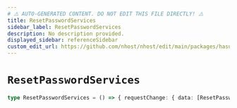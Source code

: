```yaml
---
# ⚠️ AUTO-GENERATED CONTENT. DO NOT EDIT THIS FILE DIRECTLY! ⚠️
title: ResetPasswordServices
sidebar_label: ResetPasswordServices
description: No description provided.
displayed_sidebar: referenceSidebar
custom_edit_url: https://github.com/nhost/nhost/edit/main/packages/hasura-auth-js/src/machines/reset-password.ts#L20
---
```


# `ResetPasswordServices`

```ts
type ResetPasswordServices = () => { requestChange: { data: [ResetPasswordResponse](/reference/docgen/nextjs/types/reset-password-response) } }
```
